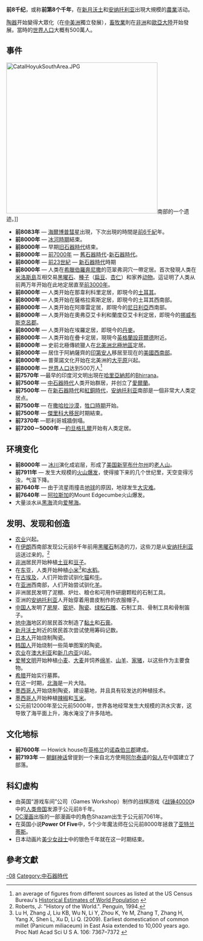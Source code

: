 {{Millenniumbox|-8}}
'''前8千纪'''，或称'''前第8个千年'''，在[[新月沃土|新月沃土]]和[[安纳托利亚|安纳托利亚]]出現大規模的[[農業|農業]]活动。

[[陶器|陶器]]开始變得大眾化（在[[中美洲|中美洲]]獨立發展），[[畜牧業|畜牧業]]則在[[非洲|非洲]]和[[歐亞大陸|歐亞大陸]]开始發展。當時的[[世界人口|世界人口]]大概有500萬人。

== 事件 ==
[[Image:CatalHoyukSouthArea.JPG|400px]]南部的一个遗迹。]] 
*'''前8083年''' — [[海爾博普彗星|海爾博普彗星]]出現，下次出現的時間是[[前6千紀|前6千紀]]年。
*'''前8000年''' — [[冰河時期|冰河時期]]結束。
*'''前8000年''' — 早期[[旧石器時代|旧石器時代]]结束。
*'''前8000年''' — [[前7000年|前7000年]] — [[舊石器時代|舊石器時代]]-[[新石器時代|新石器時代]]。
*'''前8000年''' — [[前23世紀|前23世紀]] — [[新石器時代|新石器時代]]時期
*'''前8000年''' — 人类在[[希臘|希臘]][[伯羅奔尼撒|伯羅奔尼撒]]的范翠弗洞穴一帶定居。首次發現人类在[[米洛斯島|米洛斯島]]互相交易[[黑曜石|黑曜石]]、[[種子|種子]]（[[扁豆|扁豆]]、[[杏仁|杏仁]]）和家养[[动物|动物]]。這证明了人类从前两万年开始在此地定居直至[[前3000年|前3000年]]。
*'''前8000年''' — 人类开始在那韋利科里定居，即現今的[[土耳其|土耳其]]。
*'''前8000年''' — 人类开始在薩格拉索斯定居，即現今的土耳其西南部。
*'''前8000年''' — 人类开始在阿庫雷定居，即現今的[[尼日利亞|尼日利亞]]西南部。
*'''前8000年''' — 人类开始在奧弗亞艾卡利和蘭度亞艾卡利定居，即現今的[[挪威|挪威]][[布斯克呂郡|布斯克呂郡]]。
*'''前8000年''' — 人类开始在埃羅定居，即現今的[[丹麥|丹麥]]。
*'''前8000年''' — 人类开始在疊卡定居，現現今[[英格蘭|英格蘭]][[設菲爾德|設菲爾德]]附近。
*'''前8000年''' — 史前北極傳統獵人在[[北美洲|北美洲]][[北極地區|北極地區]]定居。
*'''前8000年''' — 居住于阿納薩齊的[[印第安人|印第安人]]移居至现在的[[美國西南部|美國西南部]]。 
*'''前8000年''' — 普萊諾文化开始在北美洲的[[大平原|大平原]]兴起。
*'''前8000年''' — [[世界人口|世界人口]]达到500万人<ref>an average of figures from different sources as listed at the US Census Bureau's [http://www.census.gov/ipc/www/worldhis.html Historical Estimates of World Population] {{Wayback|url=http://www.census.gov/ipc/www/worldhis.html |date=20110102201303 }}</ref>
*'''前7570年''' —最早的印度河文明出現在[[哈里亞納邦|哈里亞納邦]]的[[Bhirrana|Bhirrana]]。
*'''前7500年''' — [[中石器時代|中石器時代]]人类开始群居，并创立了[[愛爾蘭|愛爾蘭]]。
*'''前7500年''' — 在[[新石器時代|新石器時代]]和[[紅銅時代|紅銅時代]]，[[安纳托利亚|安纳托利亚]]南部是一個非常大人类定居点。
*'''前7500年''' — 在[[撒哈拉沙漠|撒哈拉沙漠]]，[[牲口時期|牲口時期]]开始。
*'''前7500年''' — [[傑里科大移民|傑里科大移民]]时期結束。 
*'''前7370年''' —耶利哥城牆倒塌。
*'''前7200－5000年''' —[[約旦|約旦]][[格扎爾|格扎爾]]开始有人类定居。

==环境变化==
*'''前8000年''' — [[冰川|冰川]]演化成岩层，形成了[[美国|美国]][[新罕布什尔州|新罕布什尔州]]的[[老人山|老人山]]。
*'''前7911年''' — 发生大规模的[[火山爆发|火山爆发]]，使得接下来的几个世纪里，天空变得污浊，气温下降。
*'''前7640年''' — 由于流星雨撞击[[地球|地球]]的原因，地球发生[[大灾难|大灾难]]。
*'''前7640年''' — [[阿拉斯加|阿拉斯加]]的Mount Edgecumbe火山爆发。
*大量淡水从[[黑海|黑海]]流向[[爱琴海|爱琴海]]。

==发明、发现和创造==
*[[农业|农业]]兴起。
*在[[伊朗|伊朗]]西南部发现公元前8千年前用[[黑曜石|黑曜石]]制造的刀，这些刀是从[[安纳托利亚|安纳托利亚]]运送过来的。<ref>Roberts, J: "History of the World.". Penguin, 1994.</ref>
*[[非洲|非洲]]居民开始种植[[马铃薯|土豆]]和[[豆子|豆子]]。
*在[[东亚|东亚]]，人类开始种植[[小米|小米]]<ref>Lu H, Zhang J, Liu KB, Wu N, Li Y, Zhou K, Ye M, Zhang T, Zhang H, Yang X, Shen L, Xu D, Li Q. (2009). Earliest domestication of common millet (Panicum miliaceum) in East Asia extended to 10,000 years ago. Proc Natl Acad Sci U S A. 106: 7367–7372 {{PMID|19383791}} </ref>和[[水稻|水稻]]。
*在[[古埃及|古埃及]]，人们开始尝试驯化[[猫|猫]]和[[牛|牛]]。
*在[[亚洲|亚洲]]西南部，人们开始尝试驯化[[羊|羊]]。
*非洲居民发明了泥棚、炉灶、粮仓和可用作研磨颗粒的石制工具。
*亚洲的[[安纳托利亚|安纳托利亚]]人开始穿着用兽皮制作的衣服帽子。
*[[中国人|中国人]]发明了[[房屋|房屋]]、[[窑炉|窑炉]]、[[陶瓷|陶瓷]]、[[绿松石雕|绿松石雕]]、石制工具、骨制工具和骨制笛子。
*[[地中海|地中海]]地区的居民首次制造了[[黏土|黏土]]和[[石膏|石膏]]。
*[[新月沃土|新月沃土]]附近的居民首次尝试使用筹码记数。
*[[日本人|日本人]]开始烧制陶瓷。
*[[韩国人|韩国人]]开始烧制一些简单图案的陶瓷。
*[[农业|农业]]在[[澳大利亚|澳大利亚]]和[[新几内亚|新几内亚]]兴起。
*[[爱琴文明|爱琴文明]]开始种植[[小麦|小麦]]、[[大麦|大麦]]并饲养[[绵羊|绵羊]]、[[山羊|山羊]]、[[家猪|家猪]]，以这些作为主要食物。
*[[希腊|希腊]]开始实行墓葬。
*在这一时期，[[北海_(大西洋)|北海]]是一片大陆。
*[[墨西哥人|墨西哥人]]开始烧制陶瓷，建设墓地，并且具有较发达的种植技术。
*[[墨西哥人|墨西哥人]]开始种植[[辣椒|辣椒]]和[[玉米|玉米]]。
*公元前12000年至公元前5000年，世界各地经常发生大规模的洪水灾害，这导致了海平面上升，海水淹没了许多陆地。

==文化地标==
*'''前7600年''' — Howick house在[[英格兰|英格兰]]的[[诺森伯兰郡|诺森伯兰郡]]建成。
*'''前7193年''' — [[朝鲜神话|朝鲜神话]]曾提到一个来自北方使用[[阿尔泰语|阿尔泰语]]的[[匈人|匈人]]在中国建立了部落。

==科幻虚构==
*由英国“游戏车间”公司（Games Workshop）制作的战棋游戏《[[战锤40000|战锤40000]]》中的[[人类帝国|人类帝国]]发源于公元前8千年。
*[[DC漫画|DC漫画]]出版的一部漫画中的角色Shazam出生于公元前7061年。
*在英国小说'''Power Of Five'''中，5个少年魔法师在公元前8000年拯救了[[亚特兰蒂斯|亚特兰蒂斯]]。
*日本动画片[[美少女战士|美少女战士]]中的银色千年就在这一时期结束。

== 參考文獻 ==
<references />
{{千纪}}
[[Category:千纪|-08]]
[[Category:中石器時代|Category:中石器時代]]